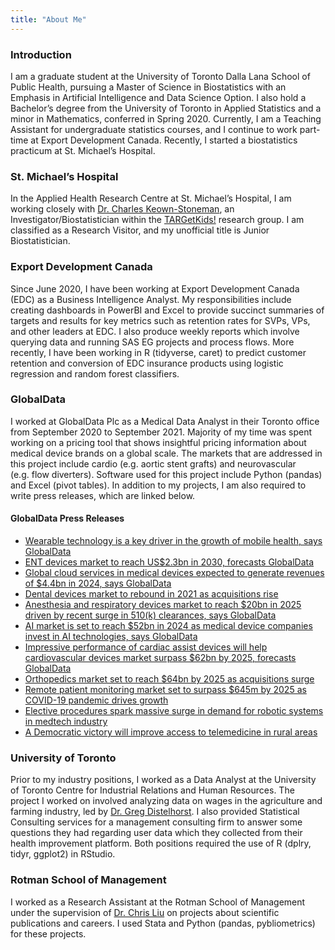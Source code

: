```yaml
---
title: "About Me"
---
```


### Introduction
I am a graduate student at the University of Toronto Dalla Lana School of Public Health, pursuing a Master of Science in Biostatistics with an Emphasis in Artificial Intelligence and Data Science Option. I also hold a Bachelor's degree from the University of Toronto in Applied Statistics and a minor in Mathematics, conferred in Spring 2020. Currently, I am a Teaching Assistant for undergraduate statistics courses, and I continue to work part-time at Export Development Canada. Recently, I started a biostatistics practicum at St. Michael's Hospital. 

### St. Michael's Hospital
In the Applied Health Research Centre at St. Michael’s Hospital, I am working closely with <a href="http://stmichaelshospitalresearch.ca/researchers/charles-keown-stoneman/">Dr. Charles Keown-Stoneman</a>, an Investigator/Biostatistician within the <a href="https://www.targetkids.ca/about">TARGetKids!</a> research group. I am classified as a Research Visitor, and my unofficial title is Junior Biostatistician. 

### Export Development Canada
Since June 2020, I have been working at Export Development Canada (EDC) as a Business Intelligence Analyst. My responsibilities include creating dashboards in PowerBI and Excel to provide succinct summaries of targets and results for key metrics such as retention rates for SVPs, VPs, and other leaders at EDC. I also produce weekly reports which involve querying data and running SAS EG projects and process flows. More recently, I have been working in R (tidyverse, caret) to predict customer retention and conversion of EDC insurance products using logistic regression and random forest classifiers.

### GlobalData
I worked at GlobalData Plc as a Medical Data Analyst in their Toronto office from September 2020 to September 2021. Majority of my time was spent working on a pricing tool that shows insightful pricing information about medical device brands on a global scale. The markets that are addressed in this project include cardio (e.g. aortic stent grafts) and neurovascular (e.g. flow diverters). Software used for this project include Python (pandas) and Excel (pivot tables). In addition to my projects, I am also required to write press releases, which are linked below.

#### GlobalData Press Releases
* <a href="https://www.globaldata.com/wearable-technology-key-driver-growth-mobile-health-says-globaldata/">
    Wearable technology is a key driver in the growth of mobile health, says GlobalData
  </a>
* <a href="https://globaldata.com/ent-devices-market-reach-us2-3bn-2030-forecasts-globaldata/">
    ENT devices market to reach US$2.3bn in 2030, forecasts GlobalData
  </a>
* <a href="https://globaldata.com/global-cloud-services-medical-devices-expected-generate-revenues-4-4bn-2024-says-globaldata/">
    Global cloud services in medical devices expected to generate revenues of $4.4bn in 2024, says GlobalData
  </a>
* <a href="https://www.globaldata.com/dental-devices-market-rebound-2021-acquisitions-rise/">
    Dental devices market to rebound in 2021 as acquisitions rise
  </a>
* <a href="https://www.globaldata.com/anesthesia-respiratory-devices-market-reach-20bn-2025-driven-recent-surge-510k-clearances-says-globaldata/">
    Anesthesia and respiratory devices market to reach $20bn in 2025 driven by recent surge in 510(k) clearances, says GlobalData
  </a>
* <a href="https://www.globaldata.com/ai-market-set-reach-52bn-2024-medical-device-companies-invest-ai-technologies-says-globaldata/">
  AI market is set to reach $52bn in 2024 as medical device companies invest in AI technologies, says GlobalData
  </a>
* <a href="https://www.globaldata.com/impressive-performance-cardiac-assist-devices-will-help-cardiovascular-devices-market-surpass-62bn-2025-forecasts-globaldata/">
  Impressive performance of cardiac assist devices will help cardiovascular devices market surpass $62bn by 2025, forecasts GlobalData
  </a>
* <a href="https://www.globaldata.com/orthopedics-market-set-reach-64bn-2025-acquisitions-surge/">
    Orthopedics market set to reach $64bn by 2025 as acquisitions surge
  </a>
* <a href="https://www.globaldata.com/remote-patient-monitoring-market-set-surpass-645m-2025-covid-19-pandemic-drives-growth/">
    Remote patient monitoring market set to surpass $645m by 2025 as COVID-19 pandemic drives growth
  </a>
* <a href="https://www.globaldata.com/elective-procedures-spark-massive-surge-demand-robotic-systems-medtech-industry/">
    Elective procedures spark massive surge in demand for robotic systems in medtech industry
  </a>
* <a href="https://www.globaldata.com/democratic-victory-will-improve-access-telemedicine-rural-areas/">
    A Democratic victory will improve access to telemedicine in rural areas
  </a>

### University of Toronto
Prior to my industry positions, I worked as a Data Analyst at the University of Toronto Centre for Industrial Relations and Human Resources. The project I worked on involved analyzing data on wages in the agriculture and farming industry, led by <a href="http://www.gregdistelhorst.com/">Dr. Greg Distelhorst</a>. I also provided Statistical Consulting services for a management consulting firm to answer some questions they had regarding user data which they collected from their health improvement platform. Both positions required the use of R (dplry, tidyr, ggplot2) in RStudio.

### Rotman School of Management
I worked as a Research Assistant at the Rotman School of Management under the supervision of <a href="https://business.uoregon.edu/faculty/chris-liu">Dr. Chris Liu</a> on projects about scientific publications and careers. I used Stata and Python (pandas, pybliometrics) for these projects.
